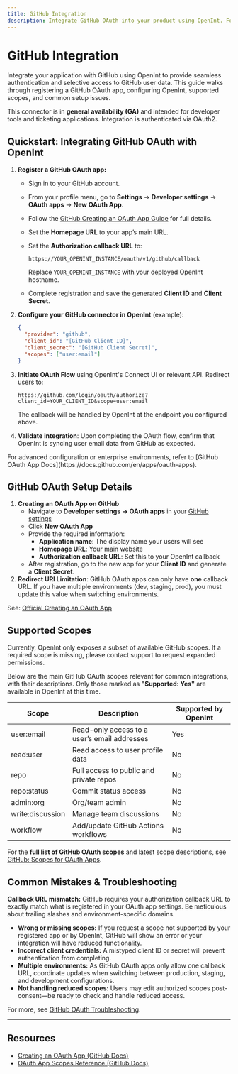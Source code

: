 ```yaml
---
title: GitHub Integration
description: Integrate GitHub OAuth into your product using OpenInt. Follow this guide to set up your app, configure OAuth2, and understand supported scopes.
---
```


# GitHub Integration

Integrate your application with GitHub using OpenInt to provide seamless authentication and selective access to GitHub user data. This guide walks through registering a GitHub OAuth app, configuring OpenInt, supported scopes, and common setup issues.

<Note>
This connector is in <strong>general availability (GA)</strong> and intended for developer tools and ticketing applications. Integration is authenticated via OAuth2.
</Note>

## Quickstart: Integrating GitHub OAuth with OpenInt

1. **Register a GitHub OAuth app:**
   - Sign in to your GitHub account.
   - From your profile menu, go to <strong>Settings</strong> → <strong>Developer settings</strong> → <strong>OAuth apps</strong> → <strong>New OAuth App</strong>.
   - Follow the [GitHub Creating an OAuth App Guide](https://docs.github.com/en/apps/oauth-apps/building-oauth-apps/creating-an-oauth-app) for full details.
   - Set the <strong>Homepage URL</strong> to your app’s main URL.
   - Set the <strong>Authorization callback URL</strong> to:

     ```
     https://YOUR_OPENINT_INSTANCE/oauth/v1/github/callback
     ```

     Replace `YOUR_OPENINT_INSTANCE` with your deployed OpenInt hostname.

   - Complete registration and save the generated <strong>Client ID</strong> and <strong>Client Secret</strong>.
2. **Configure your GitHub connector in OpenInt** (example):

    ```json
    {
      "provider": "github",
      "client_id": "[GitHub Client ID]",
      "client_secret": "[GitHub Client Secret]",
      "scopes": ["user:email"]
    }
    ```

3. **Initiate OAuth Flow** using OpenInt's Connect UI or relevant API. Redirect users to:

    ```
    https://github.com/login/oauth/authorize?client_id=YOUR_CLIENT_ID&scope=user:email
    ```

    The callback will be handled by OpenInt at the endpoint you configured above.

4. **Validate integration**: Upon completing the OAuth flow, confirm that OpenInt is syncing user email data from GitHub as expected.

<Info>
For advanced configuration or enterprise environments, refer to [GitHub OAuth App Docs](https://docs.github.com/en/apps/oauth-apps).
</Info>

## GitHub OAuth Setup Details

1. **Creating an OAuth App on GitHub**
   - Navigate to <strong>Developer settings &rarr; OAuth apps</strong> in your [GitHub settings](https://github.com/settings/developers)
   - Click <strong>New OAuth App</strong>
   - Provide the required information:
     - **Application name**: The display name your users will see
     - **Homepage URL**: Your main website
     - **Authorization callback URL**: Set this to your OpenInt callback
   - After registration, go to the new app for your <strong>Client ID</strong> and generate a <strong>Client Secret</strong>.
2. **Redirect URI Limitation**: GitHub OAuth apps can only have <strong>one</strong> callback URL. If you have multiple environments (dev, staging, prod), you must update this value when switching environments.

See: [Official Creating an OAuth App](https://docs.github.com/en/apps/oauth-apps/building-oauth-apps/creating-an-oauth-app)

## Supported Scopes

<Note>
Currently, OpenInt only exposes a subset of available GitHub scopes. If a required scope is missing, please contact support to request expanded permissions.
</Note>

Below are the main GitHub OAuth scopes relevant for common integrations, with their descriptions. Only those marked as <strong>"Supported: Yes"</strong> are available in OpenInt at this time.

| Scope | Description | Supported by OpenInt |
|-------|-------------|---------------------|
| <Tooltip tip="Grants read-only access to a user's email addresses. This scope only allows viewing the email addresses associated with the user's account, but does not provide access to any other user data or repository information.">user:email</Tooltip> | Read-only access to a user’s email addresses | Yes |
| <Tooltip tip="Provides access to read a user's profile data. This includes basic information like name, email, and bio, but doesn't include access to private repositories or the ability to modify any data.">read:user</Tooltip> | Read access to user profile data | No |
| <Tooltip tip="Grants full access to public and private repositories including the ability to read and write code, commit changes, create issues, and manage repository settings. This is a very broad scope with significant privileges.">repo</Tooltip> | Full access to public and private repos | No |
| <Tooltip tip="Allows read and write access to public and private repository commit statuses. This is used for CI services to mark commits as passing/failing tests, but doesn't provide access to code or other repository contents.">repo:status</Tooltip> | Commit status access | No |
| <Tooltip tip="Provides full organization and team management access, including the ability to create and delete repositories, manage team membership, and change organization settings. This is a very powerful scope with administrative privileges.">admin:org</Tooltip> | Org/team admin | No |
| <Tooltip tip="Grants permission to read and write team discussions. This allows creating and commenting on team discussions within organizations the user has access to, but doesn't provide access to code or repository settings.">write:discussion</Tooltip> | Manage team discussions | No |
| <Tooltip tip="Provides the ability to add and update GitHub Actions workflow files. This scope allows modifying CI/CD pipelines but doesn't grant access to repository code or settings outside of workflows.">workflow</Tooltip> | Add/update GitHub Actions workflows | No |

For the <strong>full list of GitHub OAuth scopes</strong> and latest scope descriptions, see [GitHub: Scopes for OAuth Apps](https://docs.github.com/en/apps/oauth-apps/building-oauth-apps/scopes-for-oauth-apps).

## Common Mistakes & Troubleshooting

<Warning>
<strong>Callback URL mismatch:</strong> GitHub requires your authorization callback URL to exactly match what is registered in your OAuth app settings. Be meticulous about trailing slashes and environment-specific domains.
</Warning>

- <strong>Wrong or missing scopes:</strong> If you request a scope not supported by your registered app or by OpenInt, GitHub will show an error or your integration will have reduced functionality.
- <strong>Incorrect client credentials:</strong> A mistyped client ID or secret will prevent authentication from completing.
- <strong>Multiple environments:</strong> As GitHub OAuth apps only allow one callback URL, coordinate updates when switching between production, staging, and development configurations.
- <strong>Not handling reduced scopes:</strong> Users may edit authorized scopes post-consent—be ready to check and handle reduced access.

For more, see [GitHub OAuth Troubleshooting](https://docs.github.com/en/apps/oauth-apps/troubleshooting-oauth-app-access-and-refresh-tokens).

---

## Resources

- [Creating an OAuth App (GitHub Docs)](https://docs.github.com/en/apps/oauth-apps/building-oauth-apps/creating-an-oauth-app)
- [OAuth App Scopes Reference (GitHub Docs)](https://docs.github.com/en/apps/oauth-apps/building-oauth-apps/scopes-for-oauth-apps)
